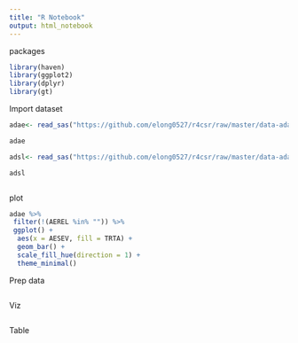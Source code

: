 ```yaml
---
title: "R Notebook"
output: html_notebook
---
```


packages
```r
library(haven)
library(ggplot2)
library(dplyr)
library(gt)
```

Import dataset
```r
adae<- read_sas("https://github.com/elong0527/r4csr/raw/master/data-adam/adae.sas7bdat")

adae

adsl<- read_sas("https://github.com/elong0527/r4csr/raw/master/data-adam/adsl.sas7bdat")

adsl
```
```r

```

plot
```r
adae %>%
 filter(!(AEREL %in% "")) %>%
 ggplot() +
  aes(x = AESEV, fill = TRTA) +
  geom_bar() +
  scale_fill_hue(direction = 1) +
  theme_minimal()
```

Prep data
```r

```

Viz
```r

```

Table
```r

```
